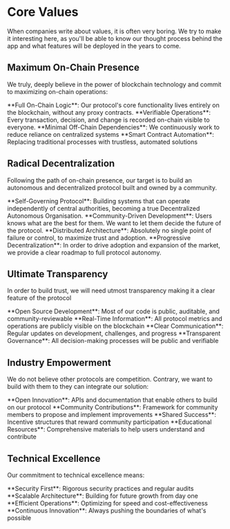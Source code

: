 
# Core Values 

When companies write about values, it is often very boring. We try to make it interesting here, as you'll be able to know our thought process behind the app and what features will be deployed in the years to come.

## Maximum On-Chain Presence

We truly, deeply believe in the power of blockchain technology and commit to maximizing on-chain operations:

<div className="mt-6">
<Feature icon={Code2}>**Full On-Chain Logic**: Our protocol's core functionality lives entirely on the blockchain, without any proxy contracts.</Feature>
<Feature icon={Eye}>**Verifiable Operations**: Every transaction, decision, and change is recorded on-chain visible to everyone.</Feature>
<Feature icon={Shield}>**Minimal Off-Chain Dependencies**: We continuously work to reduce reliance on centralized systems</Feature>
<Feature icon={Rocket}>**Smart Contract Automation**: Replacing traditional processes with trustless, automated solutions</Feature>
</div>

## Radical Decentralization

Following the path of on-chain presence, our target is to build an autonomous and decentralized protocol built and owned by a community.

<div className="mt-6">
<Feature icon={Network}>**Self-Governing Protocol**: Building systems that can operate independently of central authorities, becoming a true Decentralized Autonomous Organisation. </Feature>
<Feature icon={Users}>**Community-Driven Development**: Users knows what are the best for them. We want to let them decide the future of the protocol.</Feature>
<Feature icon={Shield}>**Distributed Architecture**: Absolutely no single point of failure or control, to maximize trust and adoption.</Feature>
<Feature icon={Rocket}>**Progressive Decentralization**: In order to drive adoption and expansion of the market, we provide a clear roadmap to full protocol autonomy.</Feature>
</div>

<Highlight 
  type="feature"
  title="Taking inspiration from the best!"
  description="We like to position our protocol in the same category as Uniswap (Market Making), Aave (Lending) or Liquity (Stablecoin) which revolutionized their indutry by Decentralization "
/>

## Ultimate Transparency

In order to build trust, we will need utmost transparency making it a clear feature of the protocol

<div className="mt-6">
<Feature icon={Code2}>**Open Source Development**: Most of our code is public, auditable, and community-reviewable</Feature>
<Feature icon={Eye}>**Real-Time Information**: All protocol metrics and operations are publicly visible on the blockchain</Feature>
<Feature icon={Users}>**Clear Communication**: Regular updates on development, challenges, and progress</Feature>
<Feature icon={Network}>**Transparent Governance**: All decision-making processes will be public and verifiable</Feature>
</div>

## Industry Empowerment

We do not believe other protocols are competition. Contrary, we want to build with them to they can integrate our solution:

<div className="mt-6">
<Feature icon={Code2}>**Open Innovation**: APIs and documentation that enable others to build on our protocol</Feature>
<Feature icon={Users}>**Community Contributions**: Framework for community members to propose and implement improvements</Feature>
<Feature icon={Rocket}>**Shared Success**: Incentive structures that reward community participation</Feature>
<Feature icon={Shield}>**Educational Resources**: Comprehensive materials to help users understand and contribute</Feature>
</div>

<Highlight 
  type="attention"
  title="Join Our Mission"
  description="These values aren't just words – they're our blueprint for creating a truly decentralized, transparent, and community-driven private equity protocol. We invite you to build alongside us."
/>

## Technical Excellence

Our commitment to technical excellence means:

<div className="mt-6">
<Feature icon={Shield}>**Security First**: Rigorous security practices and regular audits</Feature>
<Feature icon={Rocket}>**Scalable Architecture**: Building for future growth from day one</Feature>
<Feature icon={Network}>**Efficient Operations**: Optimizing for speed and cost-effectiveness</Feature>
<Feature icon={Code2}>**Continuous Innovation**: Always pushing the boundaries of what's possible</Feature>
</div>
